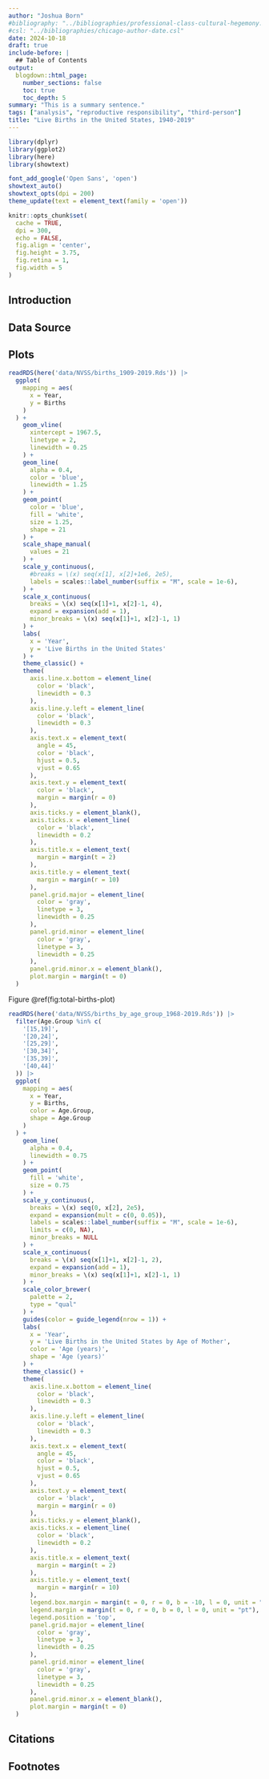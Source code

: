 ```yaml
---
author: "Joshua Born"
#bibliography: "../bibliographies/professional-class-cultural-hegemony.bib"
#csl: "../bibliographies/chicago-author-date.csl"
date: 2024-10-18
draft: true
include-before: |
  ## Table of Contents
output:
  blogdown::html_page:
    number_sections: false
    toc: true
    toc_depth: 5
summary: "This is a summary sentence."
tags: ["analysis", "reproductive responsibility", "third-person"]
title: "Live Births in the United States, 1940-2019"
---
```


```r
library(dplyr)
library(ggplot2)
library(here)
library(showtext)

font_add_google('Open Sans', 'open')
showtext_auto()
showtext_opts(dpi = 200)
theme_update(text = element_text(family = 'open'))

knitr::opts_chunk$set(
  cache = TRUE,
  dpi = 300,
  echo = FALSE,
  fig.align = 'center',
  fig.height = 3.75,
  fig.retina = 1,
  fig.width = 5
)
```


## Introduction


## Data Source


## Plots

```r
readRDS(here('data/NVSS/births_1909-2019.Rds')) |>
  ggplot(
    mapping = aes(
      x = Year,
      y = Births
    )
  ) +
    geom_vline(
      xintercept = 1967.5,
      linetype = 2,
      linewidth = 0.25
    ) + 
    geom_line(
      alpha = 0.4,
      color = 'blue',
      linewidth = 1.25
    ) +
    geom_point(
      color = 'blue',
      fill = 'white',
      size = 1.25,
      shape = 21
    ) +
    scale_shape_manual(
      values = 21
    ) +
    scale_y_continuous(,
      #breaks = \(x) seq(x[1], x[2]+1e6, 2e5),
      labels = scales::label_number(suffix = "M", scale = 1e-6),
    ) +
    scale_x_continuous(
      breaks = \(x) seq(x[1]+1, x[2]-1, 4),
      expand = expansion(add = 1),
      minor_breaks = \(x) seq(x[1]+1, x[2]-1, 1)
    ) +
    labs(
      x = 'Year',
      y = 'Live Births in the United States'
    ) +
    theme_classic() +
    theme(
      axis.line.x.bottom = element_line(
        color = 'black',
        linewidth = 0.3
      ),
      axis.line.y.left = element_line(
        color = 'black',
        linewidth = 0.3
      ),
      axis.text.x = element_text(
        angle = 45,
        color = 'black',
        hjust = 0.5,
        vjust = 0.65
      ),
      axis.text.y = element_text(
        color = 'black',
        margin = margin(r = 0)
      ),
      axis.ticks.y = element_blank(),
      axis.ticks.x = element_line(
        color = 'black',
        linewidth = 0.2
      ),
      axis.title.x = element_text(
        margin = margin(t = 2)
      ),
      axis.title.y = element_text(
        margin = margin(r = 10)
      ),
      panel.grid.major = element_line(
        color = 'gray',
        linetype = 3,
        linewidth = 0.25
      ),
      panel.grid.minor = element_line(
        color = 'gray',
        linetype = 3,
        linewidth = 0.25
      ),
      panel.grid.minor.x = element_blank(),
      plot.margin = margin(t = 0)
  )
```

Figure \@ref(fig:total-births-plot) 


```r
readRDS(here('data/NVSS/births_by_age_group_1968-2019.Rds')) |>
  filter(Age.Group %in% c(
    '[15,19]',
    '[20,24]',
    '[25,29]',
    '[30,34]',
    '[35,39]',
    '[40,44]'
  )) |>
  ggplot(
    mapping = aes(
      x = Year,
      y = Births,
      color = Age.Group,
      shape = Age.Group
    )
  ) +
    geom_line(
      alpha = 0.4,
      linewidth = 0.75
    ) +
    geom_point(
      fill = 'white',
      size = 0.75
    ) +
    scale_y_continuous(,
      breaks = \(x) seq(0, x[2], 2e5),
      expand = expansion(mult = c(0, 0.05)),
      labels = scales::label_number(suffix = "M", scale = 1e-6),
      limits = c(0, NA),
      minor_breaks = NULL
    ) +
    scale_x_continuous(
      breaks = \(x) seq(x[1]+1, x[2]-1, 2),
      expand = expansion(add = 1),
      minor_breaks = \(x) seq(x[1]+1, x[2]-1, 1)
    ) +
    scale_color_brewer(
      palette = 2,
      type = "qual"
    ) +
    guides(color = guide_legend(nrow = 1)) +
    labs(
      x = 'Year',
      y = 'Live Births in the United States by Age of Mother',
      color = 'Age (years)',
      shape = 'Age (years)'
    ) +
    theme_classic() +
    theme(
      axis.line.x.bottom = element_line(
        color = 'black',
        linewidth = 0.3
      ),
      axis.line.y.left = element_line(
        color = 'black',
        linewidth = 0.3
      ),
      axis.text.x = element_text(
        angle = 45,
        color = 'black',
        hjust = 0.5,
        vjust = 0.65
      ),
      axis.text.y = element_text(
        color = 'black',
        margin = margin(r = 0)
      ),
      axis.ticks.y = element_blank(),
      axis.ticks.x = element_line(
        color = 'black',
        linewidth = 0.2
      ),
      axis.title.x = element_text(
        margin = margin(t = 2)
      ),
      axis.title.y = element_text(
        margin = margin(r = 10)
      ),
      legend.box.margin = margin(t = 0, r = 0, b = -10, l = 0, unit = "pt"),
      legend.margin = margin(t = 0, r = 0, b = 0, l = 0, unit = "pt"),
      legend.position = 'top',
      panel.grid.major = element_line(
        color = 'gray',
        linetype = 3,
        linewidth = 0.25
      ),
      panel.grid.minor = element_line(
        color = 'gray',
        linetype = 3,
        linewidth = 0.25
      ),
      panel.grid.minor.x = element_blank(),
      plot.margin = margin(t = 0)
  )
```


## Citations

::: {#refs}
:::


## Footnotes
